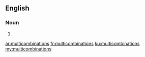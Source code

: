 ==English==

===Noun===
{{head|en|plural}}

# {{plural of|multicombination|lang=en}}

[[ar:multicombinations]]
[[fr:multicombinations]]
[[ku:multicombinations]]
[[my:multicombinations]]